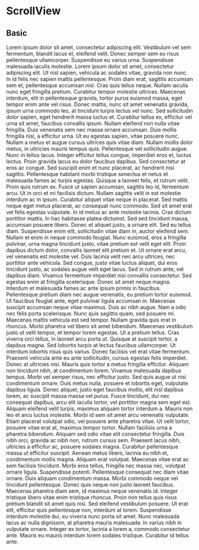 
<Meta title="Components/ScrollView" component={ScrollView} />

# ScrollView

## Basic

<Canvas>
  <Story name="basic">
    <ScrollView height="300px">
      Lorem ipsum dolor sit amet, consectetur adipiscing elit. Vestibulum vel sem fermentum, blandit lacus et, eleifend velit. Donec semper sem eu risus pellentesque ullamcorper. Suspendisse eu varius urna. Suspendisse malesuada iaculis molestie. Lorem ipsum dolor sit amet, consectetur adipiscing elit. Ut nisl sapien, vehicula ac sodales vitae, gravida non nunc. In id felis nec sapien mattis pellentesque. Proin diam erat, sagittis accumsan sem et, pellentesque accumsan nisl. Cras quis tellus neque. Nullam iaculis nunc eget fringilla pretium. Curabitur tempor molestie ultrices. Maecenas interdum, elit in pellentesque gravida, tortor purus euismod massa, eget tempor enim ante vel risus. Donec mattis, nunc sit amet venenatis gravida, ipsum urna commodo leo, at tincidunt turpis lectus vel nunc. Sed sollicitudin dolor sapien, eget hendrerit massa luctus et. Curabitur tellus ex, efficitur vel urna sit amet, faucibus convallis ipsum. Nullam eleifend non nulla vitae fringilla. Duis venenatis sem nec massa ornare accumsan. Duis mollis fringilla nisl, a efficitur urna. Ut eu egestas sapien, vitae posuere nunc. Nullam a metus et augue cursus ultrices quis vitae diam. Nullam mollis dolor metus, in ultricies mauris tempus quis. Pellentesque vel sollicitudin augue. Nunc in tellus lacus. Integer efficitur tellus congue, imperdiet eros et, luctus lectus. Proin gravida lacus eu dolor faucibus dapibus. Sed consectetur at eros ac congue. Sed suscipit enim et nunc placerat, ac hendrerit nisi sagittis. Pellentesque habitant morbi tristique senectus et netus et malesuada fames ac turpis egestas. Quisque a laoreet felis, et rutrum velit. Proin quis rutrum ex. Fusce ut sapien accumsan, sagittis leo id, fermentum arcu. Ut in orci et mi facilisis dictum. Nullam sagittis velit in est molestie interdum ac in ipsum. Curabitur aliquet vitae neque in placerat. Sed mattis neque eget metus placerat, ac consequat nunc commodo. Sed sit amet erat vel felis egestas vulputate. In id metus ac ante molestie lacinia. Cras dictum porttitor mattis. In hac habitasse platea dictumst. Sed sed tincidunt massa, accumsan posuere libero. Donec et aliquet justo, a ornare elit. Sed eu tellus diam. Suspendisse enim elit, sollicitudin vitae diam in, auctor eleifend sem. Nullam et enim in neque commodo feugiat. Nunc euismod, eros a fringilla pulvinar, urna magna tincidunt justo, vitae pretium est velit eget elit. Proin dapibus dictum dolor, convallis laoreet elit pretium et. Ut ornare erat arcu, vel venenatis est molestie vel. Duis lacinia velit nec arcu ultrices, nec porttitor ante vehicula. Sed congue, justo vitae luctus aliquet, dui eros tincidunt justo, ac sodales augue velit eget lacus. Sed in rutrum ante, vel dapibus diam. Vivamus fermentum imperdiet nisi convallis consectetur. Sed egestas enim at fringilla scelerisque. Donec sit amet neque magna. Interdum et malesuada fames ac ante ipsum primis in faucibus. Pellentesque pretium diam nec augue venenatis, eu pretium tortor euismod. Ut faucibus feugiat ante, eget pulvinar ligula accumsan in. Maecenas suscipit accumsan neque vitae maximus. Duis ac nibh augue. Nam a odio nec felis porta scelerisque. Nunc quis sagittis quam, sed posuere mi. Maecenas mattis vehicula est sed tempor. Nullam gravida quis erat in rhoncus. Morbi pharetra vel libero sit amet bibendum. Maecenas vestibulum justo ut velit tempor, et tempor lorem egestas. Ut a pretium tellus. Cras viverra orci tellus, in laoreet arcu porta ut. Quisque at suscipit tortor, a dapibus magna. Sed lobortis turpis at lectus faucibus ullamcorper. Ut interdum lobortis risus quis varius. Donec facilisis vel erat vitae fermentum. Praesent vehicula ante eu ante sollicitudin, cursus egestas felis imperdiet. Donec at ultricies nisi. Mauris quis tortor a metus fringilla efficitur. Aliquam non tincidunt nibh, at condimentum lorem. Vivamus malesuada dapibus tempus. Morbi vel semper risus, nec efficitur justo. Sed quis augue ut nisi condimentum ornare. Duis metus nulla, posuere et lobortis eget, vulputate dapibus ligula. Donec aliquet, justo eget faucibus mollis, elit nisl dapibus lorem, ac suscipit massa massa vel purus. Fusce tincidunt, dui nec consequat dapibus, arcu elit iaculis tortor, vel porttitor magna sem eget est. Aliquam eleifend velit turpis, maximus aliquam tortor interdum a. Mauris non leo et arcu luctus molestie. Morbi id sem sit amet arcu venenatis vulputate. Etiam placerat volutpat odio, vel posuere ante pharetra vitae. Ut velit tortor, posuere vitae erat at, maximus tempor tortor. Nullam facilisis urna a pharetra bibendum. Aliquam sed odio vitae elit consectetur fringilla. Duis nibh orci, gravida ac nibh non, rutrum cursus sem. Praesent lacus nibh, ultricies a efficitur ac, posuere sodales magna. Curabitur pellentesque massa ut efficitur suscipit. Aenean metus libero, lacinia eu nibh et, condimentum mollis magna. Aliquam erat volutpat. Maecenas vitae erat ac sem facilisis tincidunt. Morbi eros tellus, fringilla nec massa nec, volutpat ornare ligula. Suspendisse potenti. Pellentesque consequat nec diam vitae ornare. Duis aliquam condimentum massa. Morbi commodo neque vel tincidunt pellentesque. Donec quis neque non justo laoreet faucibus. Maecenas pharetra diam sem, id maximus neque venenatis id. Integer tristique libero vitae enim tristique rhoncus. Proin non tellus quis risus pretium blandit sit amet quis nisi. Sed eleifend vestibulum posuere. Ut erat elit, efficitur quis pellentesque non, interdum at lorem. Suspendisse interdum molestie dui, eu viverra nunc porta sit amet. Nunc malesuada lacus ac nulla dignissim, at pharetra mauris malesuada. In varius nibh in vulputate ornare. Integer ex tortor, lacinia a lorem a, commodo consectetur ante. Mauris eu mauris interdum lorem sodales tristique. Curabitur id tellus ante.
    </ScrollView>
  </Story>
</Canvas>

<ArgsTable of={ScrollView} />
